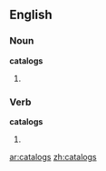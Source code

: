 ==English==

===Noun===
'''catalogs'''

# {{plural of|[[catalog]]}}

===Verb===
'''catalogs'''

# {{third-person singular of|[[catalog]]}}

[[ar:catalogs]]
[[zh:catalogs]]